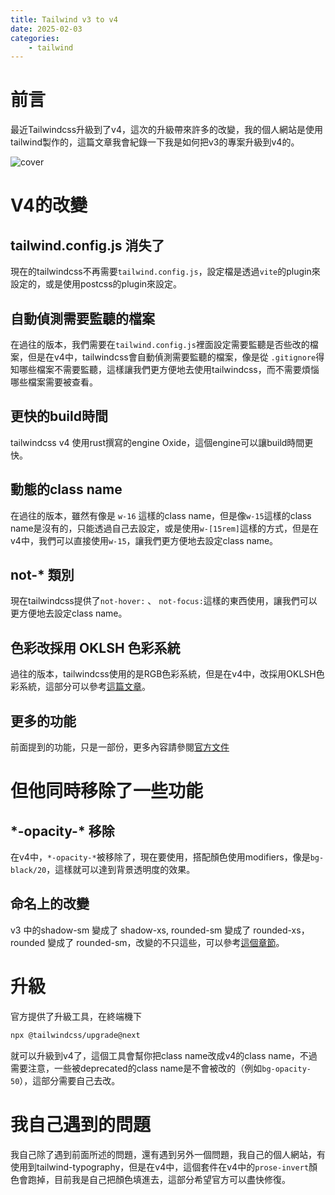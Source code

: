```yaml
---
title: Tailwind v3 to v4
date: 2025-02-03
categories:
    - tailwind
---
```


# 前言

最近Tailwindcss升級到了v4，這次的升級帶來許多的改變，我的個人網站是使用tailwind製作的，這篇文章我會紀錄一下我是如何把v3的專案升級到v4的。

![cover](https://r2.bntw.dev/tailwindcssv32v4/conver2.png)

# V4的改變

## tailwind.config.js 消失了

現在的tailwindcss不再需要`tailwind.config.js`，設定檔是透過`vite`的plugin來設定的，或是使用postcss的plugin來設定。

## 自動偵測需要監聽的檔案

在過往的版本，我們需要在`tailwind.config.js`裡面設定需要監聽是否些改的檔案，但是在v4中，tailwindcss會自動偵測需要監聽的檔案，像是從 `.gitignore`得知哪些檔案不需要監聽，這樣讓我們更方便地去使用tailwindcss，而不需要煩惱哪些檔案需要被查看。

## 更快的build時間

tailwindcss v4 使用rust撰寫的engine Oxide，這個engine可以讓build時間更快。

## 動態的class name

在過往的版本，雖然有像是 `w-16` 這樣的class name，但是像`w-15`這樣的class name是沒有的，只能透過自己去設定，或是使用`w-[15rem]`這樣的方式，但是在v4中，我們可以直接使用`w-15`，讓我們更方便地去設定class name。

## not-\* 類別

現在tailwindcss提供了`not-hover:` 、 `not-focus:`這樣的東西使用，讓我們可以更方便地去設定class name。

## 色彩改採用 OKLSH 色彩系統

過往的版本，tailwindcss使用的是RGB色彩系統，但是在v4中，改採用OKLSH色彩系統，這部分可以參考[這篇文章](https://evilmartians.com/chronicles/oklch-in-css-why-quit-rgb-hsl)。

## 更多的功能

前面提到的功能，只是一部份，更多內容請參閱[官方文件](https://tailwindcss.com/blog/tailwindcss-v4)

# 但他同時移除了一些功能

## \*-opacity-\* 移除

在v4中，`*-opacity-*`被移除了，現在要使用，搭配顏色使用modifiers，像是`bg-black/20`，這樣就可以達到背景透明度的效果。

## 命名上的改變

v3 中的shadow-sm 變成了 shadow-xs, rounded-sm 變成了 rounded-xs，rounded 變成了 rounded-sm，改變的不只這些，可以參考[這個章節](https://tailwindcss.com/docs/upgrade-guide#renamed-utilities)。

# 升級

官方提供了升級工具，在終端機下

```bash
npx @tailwindcss/upgrade@next
```

就可以升級到v4了，這個工具會幫你把class name改成v4的class name，不過需要注意，一些被deprecated的class name是不會被改的（例如`bg-opacity-50`），這部分需要自己去改。

# 我自己遇到的問題

我自己除了遇到前面所述的問題，還有遇到另外一個問題，我自己的個人網站，有使用到tailwind-typography，但是在v4中，這個套件在v4中的`prose-invert`顏色會跑掉，目前我是自己把顏色填進去，這部分希望官方可以盡快修復。
